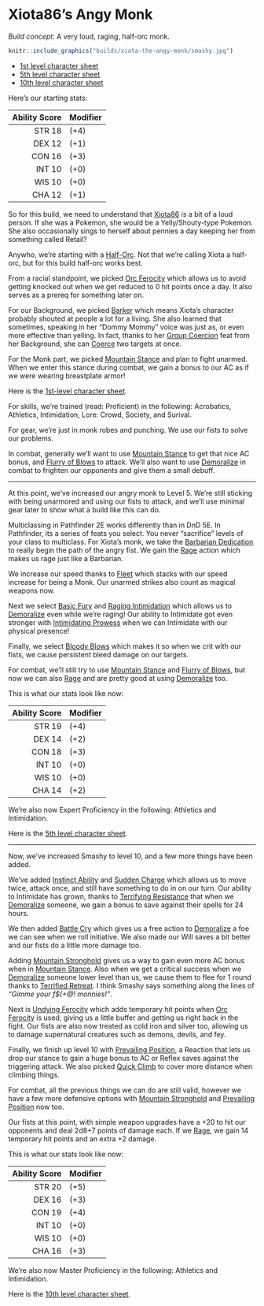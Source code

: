 # Xiota86's Angy Monk

*Build concept:* A very loud, raging, half-orc monk.

```{r echo=FALSE, fig.cap="Smashy the angry half-orc monk", out.width = '75%', fig.align='center', fig.pos = 'H'}
knitr::include_graphics("builds/xiota-the-angy-monk/smashy.jpg")
```

- [1st level character sheet](builds/xiota-the-angy-monk/monk01.pdf)
- [5th level character sheet](builds/xiota-the-angy-monk/monk05.pdf)
- [10th level character sheet](builds/xiota-the-angy-monk/monk10.pdf)

Here's our starting stats:

|Ability Score|Modifier|
|------------:|:-------|
|STR 18|(+4)|
|DEX 12|(+1)|
|CON 16|(+3)|
|INT 10|(+0)|
|WIS 10|(+0)|
|CHA 12|(+1)|

So for this build, we need to understand that [Xiota86](https://www.twitch.tv/xiota86) is a bit of a loud person. If she was a Pokemon, she would be a Yelly/Shouty-type Pokemon. She also occasionally sings to herself about pennies a day keeping her from something called Retail?

Anywho, we're starting with a [Half-Orc](https://2e.aonprd.com/Ancestries.aspx?ID=8). Not that we're calling Xiota a half-orc, but for this build half-orc works best.

From a racial standpoint, we picked [Orc Ferocity](https://2e.aonprd.com/Feats.aspx?ID=83) which allows us to avoid getting knocked out when we get reduced to 0 hit points once a day. It also serves as a prereq for something later on.

For our Background, we picked [Barker](https://2e.aonprd.com/Backgrounds.aspx?ID=136) which means Xiota's character probably shouted at people a lot for a living. She also learned that sometimes, speaking in her "Dommy Mommy" voice was just as, or even more effective than yelling. In fact, thanks to her [Group Coercion](https://2e.aonprd.com/Feats.aspx?ID=788) feat from her Background, she can [Coerce](https://2e.aonprd.com/Actions.aspx?ID=52) two targets at once.

For the Monk part, we picked [Mountain Stance](https://2e.aonprd.com/Feats.aspx?ID=435) and plan to fight unarmed. When we enter this stance during combat, we gain a bonus to our AC as if we were wearing breastplate armor!

Here is the [1st-level character sheet](builds/xiota-the-angy-monk/monk01.pdf).

For skills, we're trained (read: Proficient) in the following: Acrobatics, Athletics, Intimidation, Lore: Crowd, Society, and Surival.

For gear, we're just in monk robes and punching. We use our fists to solve our problems.

In combat, generally we'll want to use [Mountain Stance](https://2e.aonprd.com/Feats.aspx?ID=435) to get that nice AC bonus, and [Flurry of Blows](https://2e.aonprd.com/Actions.aspx?ID=9) to attack. We'll also want to use [Demoralize](https://2e.aonprd.com/Actions.aspx?ID=53) in combat to frighten our opponents and give them a small debuff.

---

At this point, we've increased our angry monk to Level 5. We're still sticking with being unarmored and using our fists to attack, and we'll use minimal gear later to show what a build like this can do.

Multiclassing in Pathfinder 2E works differently than in DnD 5E. In Pathfinder, its a series of feats you select. You never "sacrifice" levels of your class to multiclass. For Xiota's monk, we take the [Barbarian Dedication](https://2e.aonprd.com/Feats.aspx?ID=671) to really begin the path of the angry fist. We gain the [Rage](https://2e.aonprd.com/Actions.aspx?ID=3) action which makes us rage just like a Barbarian.

We increase our speed thanks to [Fleet](https://2e.aonprd.com/Feats.aspx?ID=784) which stacks with our speed increase for being a Monk. Our unarmed strikes also count as magical weapons now.

Next we select [Basic Fury](https://2e.aonprd.com/Feats.aspx?ID=673) and [Raging Intimidation](https://2e.aonprd.com/Feats.aspx?ID=132) which allows us to [Demoralize](https://2e.aonprd.com/Actions.aspx?ID=53) even while we're raging! Our ability to Intimidate got even stronger with [Intimidating Prowess](https://2e.aonprd.com/Feats.aspx?ID=797) when we can Intimidate with our physical presence!

Finally, we select [Bloody Blows](https://2e.aonprd.com/Feats.aspx?ID=1288) which makes it so when we crit with our fists, we cause persistent bleed damage on our targets.

For combat, we'll still try to use [Mountain Stance](https://2e.aonprd.com/Feats.aspx?ID=435) and [Flurry of Blows](https://2e.aonprd.com/Actions.aspx?ID=9), but now we can also [Rage](https://2e.aonprd.com/Actions.aspx?ID=3) and are pretty good at using [Demoralize](https://2e.aonprd.com/Actions.aspx?ID=53) too.

This is what our stats look like now:

|Ability Score|Modifier|
|------------:|:-------|
|STR 19|(+4)|
|DEX 14|(+2)|
|CON 18|(+3)|
|INT 10|(+0)|
|WIS 10|(+0)|
|CHA 14|(+2)|

We're also now Expert Proficiency in the following: Athletics and Intimidation.

Here is the [5th level character sheet](builds/xiota-the-angy-monk/monk05.pdf).

---

Now, we've increased Smashy to level 10, and a few more things have been added.

We've added [Instinct Ability](https://2e.aonprd.com/Feats.aspx?ID=675) and [Sudden Charge](https://2e.aonprd.com/Feats.aspx?ID=134) which allows us to move twice, attack once, and still have something to do in on our turn. Our ability to Intimidate has grown, thanks to [Terrifying Resistance](https://2e.aonprd.com/Feats.aspx?ID=2153) that when we [Demoralize](https://2e.aonprd.com/Actions.aspx?ID=53) someone, we gain a bonus to save against their spells for 24 hours.

We then added [Battle Cry](https://2e.aonprd.com/Feats.aspx?ID=759) which gives us a free action to [Demoralize](https://2e.aonprd.com/Actions.aspx?ID=53) a foe we can see when we roll initiative. We also made our Will saves a bit better and our fists do a little more damage too.

Adding [Mountain Stronghold](https://2e.aonprd.com/Feats.aspx?ID=453) gives us a way to gain even more AC bonus when in [Mountain Stance](https://2e.aonprd.com/Feats.aspx?ID=435). Also when we get a critical success when we [Demoralize](https://2e.aonprd.com/Actions.aspx?ID=53) someone lower level than us, we cause them to flee for 1 round thanks to [Terrified Retreat](https://2e.aonprd.com/Feats.aspx?ID=853). I think Smashy says something along the lines of *"Gimme your f$(+@! monnies!"*.

Next is [Undying Ferocity](https://2e.aonprd.com/Feats.aspx?ID=1291) which adds temporary hit points when [Orc Ferocity](https://2e.aonprd.com/Feats.aspx?ID=83) is used, giving us a little buffer and getting us right back in the fight. Our fists are also now treated as cold iron and silver too, allowing us to damage supernatural creatures such as demons, devils, and fey.

Finally, we finish up level 10 with [Prevailing Position](https://2e.aonprd.com/Feats.aspx?ID=1749), a Reaction that lets us drop our stance to gain a huge bonus to AC or Reflex saves against the triggering attack. We also picked [Quick Climb](https://2e.aonprd.com/Feats.aspx?ID=821) to cover more distance when climbing things.

For combat, all the previous things we can do are still valid, however we have a few more defensive options with [Mountain Stronghold](https://2e.aonprd.com/Feats.aspx?ID=453) and [Prevailing Position](https://2e.aonprd.com/Feats.aspx?ID=1749) now too.

Our fists at this point, with simple weapon upgrades have a +20 to hit our opponents and deal 2d8+7 points of damage each. If we [Rage](https://2e.aonprd.com/Actions.aspx?ID=3), we gain 14 temporary hit points and an extra +2 damage.

This is what our stats look like now:

|Ability Score|Modifier|
|------------:|:-------|
|STR 20|(+5)|
|DEX 16|(+3)|
|CON 19|(+4)|
|INT 10|(+0)|
|WIS 10|(+0)|
|CHA 16|(+3)|

We're also now Master Proficiency in the following: Athletics and Intimidation.

Here is the [10th level character sheet](builds/xiota-the-angy-monk/monk10.pdf).